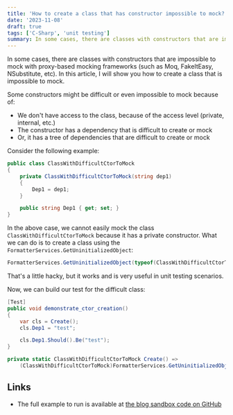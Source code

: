 ```yaml
---
title: 'How to create a class that has constructor impossible to mock?'
date: '2023-11-08'
draft: true
tags: ['C-Sharp', 'unit testing']
summary: In some cases, there are classes with constructors that are impossible to mock with proxy-based mocking frameworks (such as Moq, FakeItEasy, NSubstitute, etc). In this article, I will show you how to create a class that is impossible to mock.
---
```


In some cases, there are classes with constructors that are impossible to mock with proxy-based mocking frameworks (such as Moq, FakeItEasy, NSubstitute, etc). In this article, I will show you how to create a class that is impossible to mock.

Some constructors might be difficult or even impossible to mock because of:

- We don't have access to the class, because of the access level (private, internal, etc.)
- The constructor has a dependency that is difficult to create or mock
- Or, it has a tree of dependencies that are difficult to create or mock

Consider the following example:

```csharp
public class ClassWithDifficultCtorToMock
{
    private ClassWithDifficultCtorToMock(string dep1)
    {
        Dep1 = dep1;
    }

    public string Dep1 { get; set; }
}
```

In the above case, we cannot easily mock the class `ClassWithDifficultCtorToMock` because it has a private constructor. What we can do is to create a class using the `FormatterServices.GetUninitializedObject`:

```csharp
FormatterServices.GetUninitializedObject(typeof(ClassWithDifficultCtorToMock))
```

That's a little hacky, but it works and is very useful in unit testing scenarios.

Now, we can build our test for the difficult class:

```csharp
[Test]
public void demonstrate_ctor_creation()
{
    var cls = Create();
    cls.Dep1 = "test";

    cls.Dep1.Should().Be("test");
}

private static ClassWithDifficultCtorToMock Create() =>
    (ClassWithDifficultCtorToMock)FormatterServices.GetUninitializedObject(typeof(ClassWithDifficultCtorToMock));
```

## Links

* The full example to run is available at [the blog sandbox code on GitHub](https://github.com/dariusz-wozniak/blog-sandbox/blob/main/Sandbox/Sandbox/MockCtorExample/MockCtor.cs)
